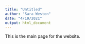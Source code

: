 ```yaml
---
title: "Untitled"
author: "Sara Weston"
date: "4/19/2021"
output: html_document
---
```


This is the main page for the website. 
